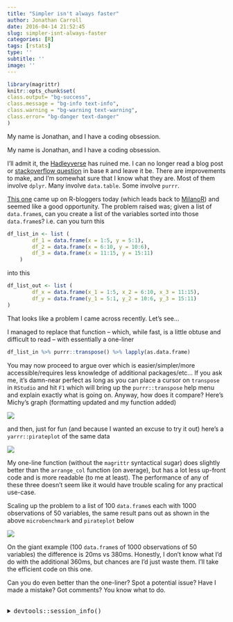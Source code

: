 ```yaml
---
title: "Simpler isn't always faster"
author: Jonathan Carroll
date: 2016-04-14 21:52:45
slug: simpler-isnt-always-faster
categories: [R]
tags: [rstats]
type: ''
subtitle: ''
image: ''
---
```


```r
library(magrittr)
knitr::opts_chunk$set(
class.output= "bg-success",
class.message = "bg-info text-info",
class.warning = "bg-warning text-warning",
class.error= "bg-danger text-danger"
)
```

My name is Jonathan, and I have a coding obsession.

<!--more-->

My name is Jonathan, and I have a coding obsession.

I'll admit it, the [Hadleyverse](http://adolfoalvarez.cl/the-hitchhikers-guide-to-the-hadleyverse/) has ruined me. I can no longer read a blog post or [stackoverflow question](http://stackoverflow.com/users/4168169/jonathan-carroll) in base `R` and leave it be. There are improvements to make, and I'm somewhat sure that I know what they are. Most of them involve `dplyr`. Many involve `data.table`. Some involve `purrr`.

[This one](http://www.r-bloggers.com/how-to-sort-a-list-of-dataframes/) came up on R-bloggers today (which leads back to [MilanoR](http://www.milanor.net/blog/how-to-sort-a-list-of-dataframes-in-r/)) and seemed like a good opportunity. The problem raised was; given a list of `data.frame`s, can you create a list of the variables sorted into those `data.frame`s? i.e. can you turn this

```r
df_list_in <- list (
        df_1 = data.frame(x = 1:5, y = 5:1),
        df_2 = data.frame(x = 6:10, y = 10:6),
        df_3 = data.frame(x = 11:15, y = 15:11)
    )
```

into this

```r
df_list_out <- list (
        df_x = data.frame(x_1 = 1:5, x_2 = 6:10, x_3 = 11:15),
        df_y = data.frame(y_1 = 5:1, y_2 = 10:6, y_3 = 15:11)
)
```

That looks like a problem I came across recently. Let's see...

<script src="https://gist.github.com/jonocarroll/119e9db260783d7b459fd8fe4636150d.js"></script>

I managed to replace that function -- which, while fast, is a little obtuse and difficult to read -- with essentially a one-liner

```r
df_list_in %>% purrr::transpose() %>% lapply(as.data.frame)
```

You may now proceed to argue over which is easier/simpler/more accessible/requires less knowledge of additional packages/etc... If you ask me, it's damn-near perfect as long as you can place a cursor on `transpose` in `RStudio` and hit `F1` which will bring up the `purrr::transpose` help menu and explain exactly what is going on. Anyway, how does it compare? Here's Michy's graph (formatting updated and my function added)

![](/post/2016-04-14-simpler-isnt-always-faster_files/violinplot.png)

and then, just for fun (and because I wanted an excuse to try it out) here's a `yarrr::pirateplot` of the same data

![](/post/2016-04-14-simpler-isnt-always-faster_files/pirateplot.png)

My one-line function (without the `magrittr` syntactical sugar) does slightly better than the `arrange_col` function (on average), but has a lot less up-front code and is more readable (to me at least). The performance of any of these three doesn't seem like it would have trouble scaling for any practical use-case.

Scaling up the problem to a list of 100 `data.frame`s each with 1000 observations of 50 variables, the same result pans out as shown in the above `microbenchmark` and `pirateplot` below

![](/post/2016-04-14-simpler-isnt-always-faster_files/bigdf_pirateplot.png)

On the giant example (100 `data.frame`s of 1000 observations of 50 variables) the difference is 20ms vs 380ms. Honestly, I don't know what I'd do with the additional 360ms, but chances are I'd just waste them. I'll take the efficient code on this one.

Can you do even better than the one-liner? Spot a potential issue? Have I made a mistake? Got comments? You know what to do.

<br />
<details>
  <summary>
    <tt>devtools::session_info()</tt>
  </summary>
```r
devtools::session_info()
```
</details>
<br />